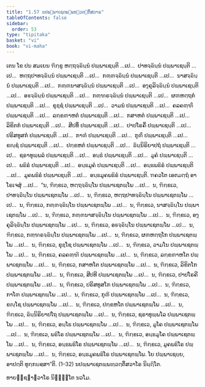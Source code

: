 ```yaml
---
title: "1.57 ນປພ຺ພາເຊຕພ຺ພທ຺ວຕ຺ຕິໍສວາຣ"
tableOfContents: false
sidebar:
  order: 53
type: "tipitaka"
basket: "vi"
book: "vi-maha"
---
```



<DynamicBreadcrumb />

<Division number="119" book="vi-maha">

<Paragraph number="502" book="vi-maha">
ເຕນ ໂຂ ປນ ສມເຍນ ຠິກ຺ຂູ ຫຕ຺ຖຈ຺ຉິນ຺ນໍ ປພ຺ພາເຊນ຺ຕິ …ເປ…  ປາທຈ຺ຉິນ຺ນໍ ປພ຺ພາເຊນ຺ຕິ …ເປ…  ຫຕ຺ຖປາທຈ຺ຉິນ຺ນໍ ປພ຺ພາເຊນ຺ຕິ …ເປ…  ກຓ຺ຓຈ຺ຉິນ຺ນໍ ປພ຺ພາເຊນ຺ຕິ …ເປ…  ນາສຈ຺ຉິນ຺ນໍ ປພ຺ພາເຊນ຺ຕິ …ເປ…  ກຓ຺ຓນາສຈ຺ຉິນ຺ນໍ ປພ຺ພາເຊນ຺ຕິ …ເປ…  ອງ຺ຄຸລິຈ຺ຉິນ຺ນໍ ປພ຺ພາເຊນ຺ຕິ …ເປ…  ອຬຈ຺ຉິນ຺ນໍ ປພ຺ພາເຊນ຺ຕິ …ເປ…  ກຓ຺ຑຣຈ຺ຉິນ຺ນໍ ປພ຺ພາເຊນ຺ຕິ …ເປ…  ຜຓຫຕ຺ຖກໍ ປພ຺ພາເຊນ຺ຕິ …ເປ…  ຂຸຊ຺ຊໍ ປພ຺ພາເຊນ຺ຕິ …ເປ…  ວາມນໍ ປພ຺ພາເຊນ຺ຕິ …ເປ…  ຄລຄຓ຺ຑິໍ ປພ຺ພາເຊນ຺ຕິ …ເປ…  ລກ຺ຂຓາຫຕໍ ປພ຺ພາເຊນ຺ຕິ …ເປ…  ກສາຫຕໍ ປພ຺ພາເຊນ຺ຕິ …ເປ…  ລິຂິຕກໍ ປພ຺ພາເຊນ຺ຕິ …ເປ…  ສີປທິໍ ປພ຺ພາເຊນ຺ຕິ …ເປ…  ປາປໂຣຄິໍ ປພ຺ພາເຊນ຺ຕິ …ເປ…  ປຣິສທູສກໍ ປພ຺ພາເຊນ຺ຕິ …ເປ…  ກາຓໍ ປພ຺ພາເຊນ຺ຕິ …ເປ…  ກຸຓິໍ ປພ຺ພາເຊນ຺ຕິ …ເປ…  ຂຎ຺ຊໍ ປພ຺ພາເຊນ຺ຕິ …ເປ…  ປກ຺ຂຫຕໍ ປພ຺ພາເຊນ຺ຕິ …ເປ…  ຉິນ຺ນິຣິຍາປຖໍ ປພ຺ພາເຊນ຺ຕິ …ເປ…  ຊຣາທຸພ຺ພລໍ ປພ຺ພາເຊນ຺ຕິ …ເປ…  ອນ຺ຘໍ ປພ຺ພາເຊນ຺ຕິ …ເປ…  ມູຄໍ ປພ຺ພາເຊນ຺ຕິ …ເປ…  ພຘິຣໍ ປພ຺ພາເຊນ຺ຕິ …ເປ…  ອນ຺ຘມູຄໍ ປພ຺ພາເຊນ຺ຕິ …ເປ…  ອນ຺ຘພຘິຣໍ ປພ຺ພາເຊນ຺ຕິ …ເປ…  ມູຄພຘິຣໍ ປພ຺ພາເຊນ຺ຕິ …ເປ…  ອນ຺ຘມູຄພຘິຣໍ ປພ຺ພາເຊນ຺ຕິ. ຠຄວໂຕ ເອຕມຕ຺ຖໍ ອາໂຣເຈສຸໍ …ເປ…  “ນ, ຠິກ຺ຂເວ, ຫຕ຺ຖຈ຺ຉິນ຺ໂນ ປພ຺ພາເຊຕພ຺ໂພ …ເປ…  ນ, ຠິກ຺ຂເວ, ປາທຈ຺ຉິນ຺ໂນ ປພ຺ພາເຊຕພ຺ໂພ …ເປ…  ນ, ຠິກ຺ຂເວ, ຫຕ຺ຖປາທຈ຺ຉິນ຺ໂນ ປພ຺ພາເຊຕພ຺ໂພ …ເປ…  ນ, ຠິກ຺ຂເວ, ກຓ຺ຓຈ຺ຉິນ຺ໂນ ປພ຺ພາເຊຕພ຺ໂພ …ເປ…  ນ, ຠິກ຺ຂເວ, ນາສຈ຺ຉິນ຺ໂນ ປພ຺ພາເຊຕພ຺ໂພ …ເປ…  ນ, ຠິກ຺ຂເວ, ກຓ຺ຓນາສຈ຺ຉິນ຺ໂນ ປພ຺ພາເຊຕພ຺ໂພ …ເປ…  ນ, ຠິກ຺ຂເວ, ອງ຺ຄຸລິຈ຺ຉິນ຺ໂນ ປພ຺ພາເຊຕພ຺ໂພ …ເປ…  ນ, ຠິກ຺ຂເວ, ອຬຈ຺ຉິນ຺ໂນ ປພ຺ພາເຊຕພ຺ໂພ …ເປ…  ນ, ຠິກ຺ຂເວ, ກຓ຺ຑຣຈ຺ຉິນ຺ໂນ ປພ຺ພາເຊຕພ຺ໂພ …ເປ…  ນ, ຠິກ຺ຂເວ, ຜຓຫຕ຺ຖໂກ ປພ຺ພາເຊຕພ຺ໂພ …ເປ…  ນ, ຠິກ຺ຂເວ, ຂຸຊ຺ໂຊ ປພ຺ພາເຊຕພ຺ໂພ …ເປ…  ນ, ຠິກ຺ຂເວ, ວາມໂນ ປພ຺ພາເຊຕພ຺ໂພ …ເປ…  ນ, ຠິກ຺ຂເວ, ຄລຄຓ຺ຑີ ປພ຺ພາເຊຕພ຺ໂພ …ເປ…  ນ, ຠິກ຺ຂເວ, ລກ຺ຂຓາຫໂຕ ປພ຺ພາເຊຕພ຺ໂພ …ເປ…  ນ, ຠິກ຺ຂເວ, ກສາຫໂຕ ປພ຺ພາເຊຕພ຺ໂພ …ເປ…  ນ, ຠິກ຺ຂເວ, ລິຂິຕໂກ ປພ຺ພາເຊຕພ຺ໂພ …ເປ…  ນ, ຠິກ຺ຂເວ, ສີປທີ ປພ຺ພາເຊຕພ຺ໂພ …ເປ…  ນ, ຠິກ຺ຂເວ, ປາປໂຣຄີ ປພ຺ພາເຊຕພ຺ໂພ …ເປ…  ນ, ຠິກ຺ຂເວ, ປຣິສທູສໂກ ປພ຺ພາເຊຕພ຺ໂພ …ເປ…  ນ, ຠິກ຺ຂເວ, ກາໂຓ ປພ຺ພາເຊຕພ຺ໂພ …ເປ…  ນ, ຠິກ຺ຂເວ, ກຸຓີ ປພ຺ພາເຊຕພ຺ໂພ …ເປ…  ນ, ຠິກ຺ຂເວ, ຂຎ຺ໂຊ ປພ຺ພາເຊຕພ຺ໂພ …ເປ…  ນ, ຠິກ຺ຂເວ, ປກ຺ຂຫໂຕ ປພ຺ພາເຊຕພ຺ໂພ …ເປ…  ນ, ຠິກ຺ຂເວ, ຉິນ຺ນິຣິຍາປໂຖ ປພ຺ພາເຊຕພ຺ໂພ …ເປ…  ນ, ຠິກ຺ຂເວ, ຊຣາທຸພ຺ພໂລ ປພ຺ພາເຊຕພ຺ໂພ …ເປ…  ນ, ຠິກ຺ຂເວ, ອນ຺ໂຘ ປພ຺ພາເຊຕພ຺ໂພ …ເປ…  ນ, ຠິກ຺ຂເວ, ມູໂຄ ປພ຺ພາເຊຕພ຺ໂພ …ເປ…  ນ, ຠິກ຺ຂເວ, ພຘິໂຣ ປພ຺ພາເຊຕພ຺ໂພ …ເປ…  ນ, ຠິກ຺ຂເວ, ອນ຺ຘມູໂຄ ປພ຺ພາເຊຕພ຺ໂພ …ເປ…  ນ, ຠິກ຺ຂເວ, ອນ຺ຘພຘິໂຣ ປພ຺ພາເຊຕພ຺ໂພ …ເປ…  ນ, ຠິກ຺ຂເວ, ມູຄພຘິໂຣ ປພ຺ພາເຊຕພ຺ໂພ …ເປ…  ນ, ຠິກ຺ຂເວ, ອນ຺ຘມູຄພຘິໂຣ ປພ຺ພາເຊຕພ຺ໂພ. ໂຍ ປພ຺ພາເຊຍ຺ຍ, ອາປຕ຺ຕິ ທຸກ຺ກຏສ຺ສາ”ຕິ. (1–32)

</Paragraph>
</Division>

<Paragraph number="503" type="center" book="vi-maha">
ນປພ຺ພາເຊຕພ຺ພທ຺ວຕ຺ຕິໍສວາໂຣ ນິຏ຺ຐິໂຕ.

  
ທາຍຊ຺ຊຠາຓວາໂຣ ນິຏ຺ຐິໂຕ ນວໂມ.
</Paragraph>